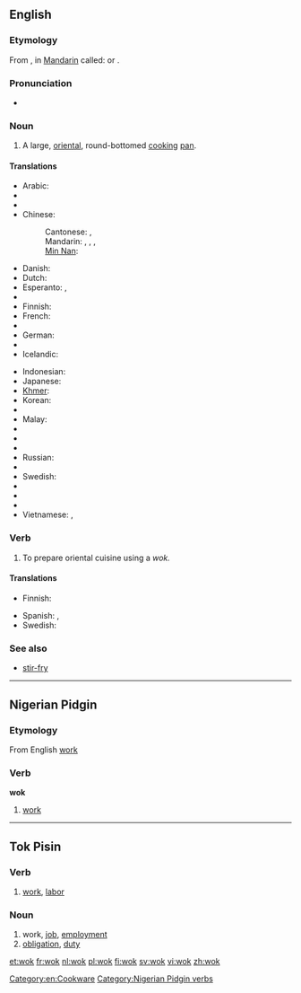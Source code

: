 ==English==

===Etymology===
From {{etyl|yue}} {{term|鑊|镬|tr=wok6|lang=yue}}, in [[Mandarin]] called: {{zh-tsp|鑊|镬|huò}} or {{zh-tsp|鍋|锅|guō}}.

===Pronunciation===
* {{rhymes|ɒk}}

===Noun===
{{en-noun}}

# A large, [[oriental]], round-bottomed [[cook]]ing [[pan]].

====Translations====
{{trans-top|large round pan}}
* Arabic: {{t|ar|ووك|m|tr=wuuk}}
* {{trreq|bg}}
* {{trreq|my}}
* Chinese:
*: Cantonese: {{tø|yue|鑊}}, {{tø|yue|镬|tr=wok6}}
*: Mandarin: {{t-|cmn|鍋|sc=Hani}}, {{t-|cmn|锅|tr=guō|sc=Hani}}, {{t-|cmn|鑊|sc=Hani}}, {{t-|cmn|镬|tr=huò|sc=Hani}}
*: [[Min Nan]]: {{tø|nan|鍋|tr=e, ko|sc=Hans}}
* Danish: {{t-|da|wok|c}}
* Dutch: {{t+|nl|wok|m}}
* Esperanto: {{t-|eo|uoko|xs=Esperanto}}, {{t-|eo|volbopato|xs=Esperanto}}
* {{trreq|fil}}
* Finnish: {{t-|fi|wokkipannu}}
* French: {{t+|fr|wok|m}}
* {{trreq|gl}}
* German: {{t-|de|Wok|m}}
* {{trreq|he}}
* Icelandic: {{t|is|wok-panna|f}}
{{trans-mid}}
* Indonesian: {{t-|id|wajan|xs=Indonesian}}
* Japanese: {{t|ja|中華鍋|tr=ちゅうかなべ, Chūka-nabe}}
* [[Khmer]]: {{t|km|ខ្ទះ|tr=kteah|sc=Khmr}}
* Korean: {{t|ko|중국 냄비|tr=Jungguk naembi}}
* {{trreq|lo}}
* Malay: {{t|ms|kuali}}
* {{trreq|mn}}
* {{trreq|ne}}
* {{trreq|pt}}
* Russian: {{t|ru|вок|m|tr=vok}}
* {{trreq|es}}
* Swedish: {{t+|sv|wokpanna|c}}
* {{trreq|tl}}
* {{trreq|th}}
* {{trreq|bo}}
* Vietnamese: {{t|vi|cái xanh|xs=Vietnamese}}, {{t+|vi|chảo|xs=Vietnamese}}
{{trans-bottom}}

===Verb===
{{en-verb|woks|woking|woked}}

# To prepare oriental cuisine using a ''wok.''

====Translations====
{{trans-top|to use a wok}}
* Finnish: {{t-|fi|wokata}}
{{trans-mid}}
* Spanish: {{t|es|wokiar}}, {{t|es|usar un wok}}
* Swedish: {{t|sv|woka}}
{{trans-bottom}}

===See also===
* [[stir-fry]]

[[Category:en:Cookware]]

----

==Nigerian Pidgin==

===Etymology===
From English [[work]]

===Verb===
'''wok'''

# [[work]]

[[Category:Nigerian Pidgin verbs]]

----

==Tok Pisin==

===Verb===
{{infl|tpi|verb}}

# [[work]], [[labor]]

===Noun===
{{infl|tpi|noun}}

# work, [[job]], [[employment]]
# [[obligation]], [[duty]]

[[et:wok]]
[[fr:wok]]
[[nl:wok]]
[[pl:wok]]
[[fi:wok]]
[[sv:wok]]
[[vi:wok]]
[[zh:wok]]